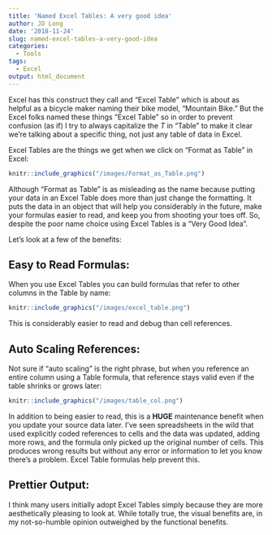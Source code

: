 ```yaml
---
title: 'Named Excel Tables: A very good idea'
author: JD Long
date: '2018-11-24'
slug: named-excel-tables-a-very-good-idea
categories:
  - Tools
tags:
  - Excel
output: html_document
---
```


Excel has this construct they call and "Excel Table" which is about as helpful as a bicycle maker naming their bike model, "Mountain Bike." But the Excel folks named these things "Excel Table" so in order to prevent confusion (as if) I try to always capitalize the *T* in "Table" to make it clear we're talking about a specific thing, not just any table of data in Excel. 

Excel Tables are the things we get when we click on "Format as Table" in Excel: 

```r
knitr::include_graphics("/images/Format_as_Table.png")
```
Although "Format as Table" is as misleading as the name because putting your data in an Excel Table does more than just change the formatting. It puts the data in an object that will help you considerably in the future, make your formulas easier to read, and keep you from shooting your toes off. So, despite the poor name choice using Excel Tables is a "Very Good Idea". 

Let's look at a few of the benefits:

## Easy to Read Formulas:

When you use Excel Tables you can build formulas that refer to other columns in the Table by name:
```r
knitr::include_graphics("/images/excel_table.png")
```
This is considerably easier to read and debug than cell references. 

## Auto Scaling References:

Not sure if "auto scaling" is the right phrase, but when you reference an entire column using a Table formula, that reference stays valid even if the table shrinks or grows later:
```r
knitr::include_graphics("/images/table_col.png")
```
In addition to being easier to read, this is a **HUGE** maintenance benefit when you update your source data later. I've seen spreadsheets in the wild that used explicitly coded references to cells and the data was updated, adding more rows, and the formula only picked up the original number of cells. This produces wrong results but without any error or information to let you know there's a problem. Excel Table formulas help prevent this. 

## Prettier Output:

I think many users initially adopt Excel Tables simply because they are more aesthetically pleasing to look at. While totally true, the visual benefits are, in my not-so-humble opinion outweighed by the functional benefits. 



